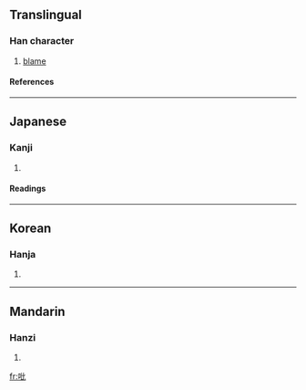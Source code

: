 ==Translingual==
===Han character===
{{Han char|rn=30|rad=口|as=04|sn=7|four=|canj=口心心 (RPP)}}
# [[blame]]
====References====
{{Han ref|kx=0177.240|dkj=03333|dj=0395.060|hdz=10588.030|uh=5421|ud=21537}}
----
==Japanese==
===Kanji===
{{ja-kanji|grade=|rs=口04}}
# {{defn|Japanese}} 
====Readings====
{{ja-readings|on=[[ひつ]] (hitsu), [[びち]] (bichi), [[ひ]] (hi)|kun=[[そしる]] (soshiru)}}
----
==Korean==
===Hanja===
{{ko-hanja|hangeul=필|rv=pil|mr=p'il}}
# {{defn|Korean}}
----
==Mandarin==
===Hanzi===
{{cmn-hanzi|pin=[[bǐ]] ([[bi3]])|wg=pi<sup>3</sup>}}
# {{defn|Mandarin}}

[[fr:吡]]